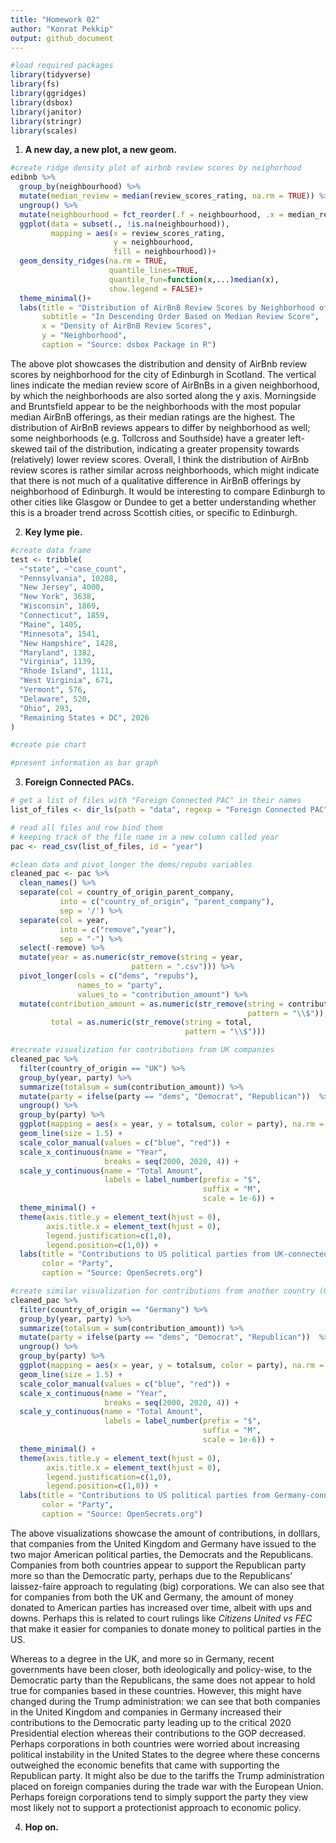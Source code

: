 ```yaml
---
title: "Homework 02"
author: "Konrat Pekkip"
output: github_document
---
```


```r
#load required packages
library(tidyverse)
library(fs)
library(ggridges)
library(dsbox)
library(janitor)
library(stringr)
library(scales)
```

1.  **A new day, a new plot, a new geom.**

```r
#create ridge density plot of airbnb review scores by neighorhood
edibnb %>%
  group_by(neighbourhood) %>%
  mutate(median_review = median(review_scores_rating, na.rm = TRUE)) %>%
  ungroup() %>%
  mutate(neighbourhood = fct_reorder(.f = neighbourhood, .x = median_review)) %>%
  ggplot(data = subset(., !is.na(neighbourhood)),
         mapping = aes(x = review_scores_rating, 
                       y = neighbourhood,
                       fill = neighbourhood))+
  geom_density_ridges(na.rm = TRUE,
                      quantile_lines=TRUE,
                      quantile_fun=function(x,...)median(x),
                      show.legend = FALSE)+
  theme_minimal()+
  labs(title = "Distribution of AirBnB Review Scores by Neighborhood of Edinburgh",
       subtitle = "In Descending Order Based on Median Review Score",
       x = "Density of AirBnB Review Scores",
       y = "Neighborhood",
       caption = "Source: dsbox Package in R")
```

The above plot showcases the distribution and density of AirBnb review scores by neighborhood for the city of Edinburgh in Scotland. The vertical lines indicate the median review score of AirBnBs in a given neighborhood, by which the neighborhoods are also sorted along the y axis. Morningside and Bruntsfield appear to be the neighborhoods with the most popular median AirBnB offerings, as their median ratings are the highest. The distribution of AirBnB reviews appears to differ by neighborhood as well; some neighborhoods (e.g. Tollcross and Southside) have a greater left-skewed tail of the distribution, indicating a greater propensity towards (relatively) lower review scores. Overall, I think the distribution of AirBnb review scores is rather similar across neighborhoods, which might indicate that there is not much of a qualitative difference in AirBnB offerings by neighborhood of Edinburgh. It would be interesting to compare Edinburgh to other cities like Glasgow or Dundee to get a better understanding whether this is a broader trend across Scottish cities, or specific to Edinburgh.

2.  **Key lyme pie.**

```r
#create data frame
test <- tribble(
  ~"state", ~"case_count",
  "Pennsylvania", 10208,
  "New Jersey", 4000,
  "New York", 3638,
  "Wisconsin", 1869,
  "Connecticut", 1859,
  "Maine", 1405,
  "Minnesota", 1541,
  "New Hampshire", 1428,
  "Maryland", 1382,
  "Virginia", 1139,
  "Rhode Island", 1111,
  "West Virginia", 671,
  "Vermont", 576,
  "Delaware", 520,
  "Ohio", 293,
  "Remaining States + DC", 2026
)

#create pie chart

#present information as bar graph
```

3.  **Foreign Connected PACs.**

```r
# get a list of files with "Foreign Connected PAC" in their names
list_of_files <- dir_ls(path = "data", regexp = "Foreign Connected PAC")

# read all files and row bind them
# keeping track of the file name in a new column called year
pac <- read_csv(list_of_files, id = "year")

#clean data and pivot_longer the dems/repubs variables
cleaned_pac <- pac %>%
  clean_names() %>%
  separate(col = country_of_origin_parent_company,
           into = c("country_of_origin", "parent_company"),
           sep = '/') %>%
  separate(col = year,
           into = c("remove","year"),
           sep = "-") %>%
  select(-remove) %>%
  mutate(year = as.numeric(str_remove(string = year,
                           pattern = ".csv"))) %>%
  pivot_longer(cols = c("dems", "repubs"),
               names_to = "party",
               values_to = "contribution_amount") %>%
  mutate(contribution_amount = as.numeric(str_remove(string = contribution_amount,
                                                     pattern = "\\$")),
         total = as.numeric(str_remove(string = total,
                                       pattern = "\\$")))
```

```r
#recreate visualization for contributions from UK companies
cleaned_pac %>%
  filter(country_of_origin == "UK") %>%
  group_by(year, party) %>%
  summarize(totalsum = sum(contribution_amount)) %>%
  mutate(party = ifelse(party == "dems", "Democrat", "Republican"))  %>%
  ungroup() %>%
  group_by(party) %>%
  ggplot(mapping = aes(x = year, y = totalsum, color = party), na.rm = TRUE) +
  geom_line(size = 1.5) +
  scale_color_manual(values = c("blue", "red")) +
  scale_x_continuous(name = "Year", 
                     breaks = seq(2000, 2020, 4)) +
  scale_y_continuous(name = "Total Amount",
                     labels = label_number(prefix = "$",
                                           suffix = "M", 
                                           scale = 1e-6)) +
  theme_minimal() +
  theme(axis.title.y = element_text(hjust = 0),
        axis.title.x = element_text(hjust = 0),
        legend.justification=c(1,0), 
        legend.position=c(1,0)) +
  labs(title = "Contributions to US political parties from UK-connected PACs",
       color = "Party",
       caption = "Source: OpenSecrets.org")

#create similar visualization for contributions from another country (Germany)
cleaned_pac %>%
  filter(country_of_origin == "Germany") %>%
  group_by(year, party) %>%
  summarize(totalsum = sum(contribution_amount)) %>%
  mutate(party = ifelse(party == "dems", "Democrat", "Republican"))  %>%
  ungroup() %>%
  group_by(party) %>%
  ggplot(mapping = aes(x = year, y = totalsum, color = party), na.rm = TRUE) +
  geom_line(size = 1.5) +
  scale_color_manual(values = c("blue", "red")) +
  scale_x_continuous(name = "Year", 
                     breaks = seq(2000, 2020, 4)) +
  scale_y_continuous(name = "Total Amount",
                     labels = label_number(prefix = "$",
                                           suffix = "M", 
                                           scale = 1e-6)) +
  theme_minimal() +
  theme(axis.title.y = element_text(hjust = 0),
        axis.title.x = element_text(hjust = 0),
        legend.justification=c(1,0), 
        legend.position=c(1,0)) +
  labs(title = "Contributions to US political parties from Germany-connected PACs",
       color = "Party",
       caption = "Source: OpenSecrets.org")
```

The above visualizations showcase the amount of contributions, in dolllars, that companies from the United Kingdom and Germany have issued to the two major American political parties, the Democrats and the Republicans. Companies from both countries appear to support the Republican party more so than the Democratic party, perhaps due to the Republicans' laissez-faire approach to regulating (big) corporations. We can also see that for companies from both the UK and Germany, the amount of money donated to American parties has increased over time, albeit with ups and downs. Perhaps this is related to court rulings like *Citizens United vs FEC* that make it easier for companies to donate money to political parties in the US.

Whereas to a degree in the UK, and more so in Germany, recent governments have been closer, both ideologically and policy-wise, to the Democratic party than the Republicans, the same does not appear to hold true for companies based in these countries. However, this might have changed during the Trump administration: we can see that both companies in the United Kingdom and companies in Germany increased their contributions to the Democratic party leading up to the critical 2020 Presidential election whereas their contributions to the GOP decreased. Perhaps corporations in both countries were worried about increasing political instability in the United States to the degree where these concerns outweighed the economic benefits that came with supporting the Republican party. It might also be due to the tariffs the Trump administration placed on foreign companies during the trade war with the European Union. Perhaps foreign corporations tend to simply support the party they view most likely not to support a protectionist approach to economic policy.

4.  **Hop on.**

